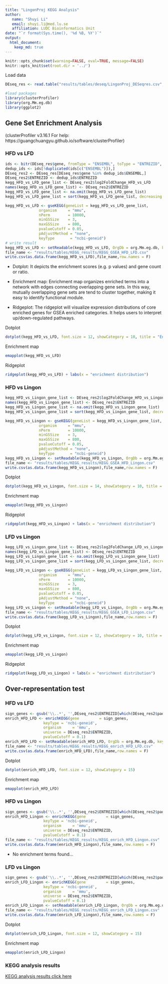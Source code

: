 ```yaml
---
title: "LingonProj KEGG Analysis"
author:
   name: "Shuyi Li"
   email: shuyi.li@med.lu.se
   affiliation: LUDC Bioinformatics Unit
date: "`r format(Sys.time(), '%d %B, %Y')`"
output:
  html_document:
    keep_md: true
---
```


```r
knitr::opts_chunk$set(warning=FALSE, eval=TRUE, message=FALSE)
knitr::opts_knit$set(root.dir = '../')
```

Load data
```r
DEseq_res <- read.table("results/tables/deseq/LingonProj_DESeqres.csv", header = TRUE)

```

```r
#load packages
library(clusterProfiler)
library(org.Mm.eg.db)
library(ggplot2)
```

## Gene Set Enrichment Analysis
(clusterProfiler v3.16.1  For help: https://guangchuangyu.github.io/software/clusterProfiler)

### HFD vs LFD

```r
ids <- bitr(DEseq_res$gene, fromType = "ENSEMBL", toType = "ENTREZID", OrgDb=org.Mm.eg.db)
dedup_ids <- ids[!duplicated(ids[c("ENSEMBL")]),]
DEseq_res2 <- DEseq_res[DEseq_res$gene %in% dedup_ids$ENSEMBL,]
DEseq_res2$ENTREZID <- dedup_ids$ENTREZID
kegg_HFD_vs_LFD_gene_list <- DEseq_res2$log2FoldChange_HFD_vs_LFD
names(kegg_HFD_vs_LFD_gene_list) <- DEseq_res2$ENTREZID
kegg_HFD_vs_LFD_gene_list <- na.omit(kegg_HFD_vs_LFD_gene_list)
kegg_HFD_vs_LFD_gene_list = sort(kegg_HFD_vs_LFD_gene_list, decreasing = TRUE)

kegg_HFD_vs_LFD <- gseKEGG(geneList = kegg_HFD_vs_LFD_gene_list,
               organism     = "mmu",
               nPerm        = 10000,
               minGSSize    = 3,
               maxGSSize    = 800,
               pvalueCutoff = 0.05,
               pAdjustMethod = "none",
               keyType       = "ncbi-geneid")
# write result
kegg_HFD_vs_LFD <- setReadable(kegg_HFD_vs_LFD, OrgDb = org.Mm.eg.db, keyType="ENTREZID")
file_name <- "results/tables/KEGG_results/KEGG_GSEA_HFD_LFD.csv"
write.csv(as.data.frame(kegg_HFD_vs_LFD),file_name,row.names = F)
```

* Dotplot: 
It depicts the enrichment scores (e.g. p values) and gene count or ratio.

* Enrichment map: 
Enrichment map organizes enriched terms into a network with edges connecting overlapping gene sets. In this way, mutually overlapping gene sets are tend to cluster together, making it easy to identify functional module.

* Ridgeplot: 
The ridgeplot will visualize expression distributions of core enriched genes for GSEA enriched categories. It helps users to interpret up/down-regulated pathways.

Dotplot

```r
dotplot(kegg_HFD_vs_LFD, font.size = 12, showCategory = 10, title = "Enriched Pathways" , split=".sign") + facet_grid(.~.sign)
```

Enrichment map

```r
emapplot(kegg_HFD_vs_LFD)
```

Ridgeplot

```r
ridgeplot(kegg_HFD_vs_LFD) + labs(x = "enrichment distribution")
```

### HFD vs Lingon

```r
kegg_HFD_vs_Lingon_gene_list <- DEseq_res2$log2FoldChange_HFD_vs_Lingon
names(kegg_HFD_vs_Lingon_gene_list) <- DEseq_res2$ENTREZID
kegg_HFD_vs_Lingon_gene_list <- na.omit(kegg_HFD_vs_Lingon_gene_list)
kegg_HFD_vs_Lingon_gene_list = sort(kegg_HFD_vs_Lingon_gene_list, decreasing = TRUE)

kegg_HFD_vs_Lingon <- gseKEGG(geneList = kegg_HFD_vs_Lingon_gene_list,
               organism     = "mmu",
               nPerm        = 10000,
               minGSSize    = 3,
               maxGSSize    = 800,
               pvalueCutoff = 0.05,
               pAdjustMethod = "none",
               keyType       = "ncbi-geneid")
kegg_HFD_vs_Lingon <- setReadable(kegg_HFD_vs_Lingon, OrgDb = org.Mm.eg.db, keyType="ENTREZID")
file_name <- "results/tables/KEGG_results/KEGG_GSEA_HFD_Lingon.csv"
write.csv(as.data.frame(kegg_HFD_vs_Lingon),file_name,row.names = F)
```

Dotplot

```r
dotplot(kegg_HFD_vs_Lingon, font.size = 14, showCategory = 10, title = "Enriched Pathways" , split=".sign") + facet_grid(.~.sign)
```

Enrichment map

```r
emapplot(kegg_HFD_vs_Lingon)
```

Ridgeplot

```r
ridgeplot(kegg_HFD_vs_Lingon) + labs(x = "enrichment distribution")
```

### LFD vs Lingon

```r
kegg_LFD_vs_Lingon_gene_list <- DEseq_res2$log2FoldChange_LFD_vs_Lingon
names(kegg_LFD_vs_Lingon_gene_list) <- DEseq_res2$ENTREZID
kegg_LFD_vs_Lingon_gene_list <- na.omit(kegg_LFD_vs_Lingon_gene_list)
kegg_LFD_vs_Lingon_gene_list = sort(kegg_LFD_vs_Lingon_gene_list, decreasing = TRUE)

kegg_LFD_vs_Lingon <- gseKEGG(geneList = kegg_LFD_vs_Lingon_gene_list,
               organism     = "mmu",
               nPerm        = 10000,
               minGSSize    = 3,
               maxGSSize    = 800,
               pvalueCutoff = 0.05,
               pAdjustMethod = "none",
               keyType       = "ncbi-geneid")
kegg_LFD_vs_Lingon <- setReadable(kegg_LFD_vs_Lingon, OrgDb = org.Mm.eg.db, keyType="ENTREZID")
file_name <- "results/tables/KEGG_results/KEGG_GSEA_LFD_Lingon.csv"
write.csv(as.data.frame(kegg_LFD_vs_Lingon),file_name,row.names = F)
```

Dotplot

```r
dotplot(kegg_LFD_vs_Lingon, font.size = 12, showCategory = 10, title = "Enriched Pathways" , split=".sign") + facet_grid(.~.sign)
```

Enrichment map

```r
emapplot(kegg_LFD_vs_Lingon)
```

Ridgeplot

```r
ridgeplot(kegg_LFD_vs_Lingon) + labs(x = "enrichment distribution")
```

## Over-representation test

### HFD vs LFD

```r
sign_genes <- gsub('\\..*', '',DEseq_res2$ENTREZID[which(DEseq_res2$padj_HFD_vs_LFD <= 0.1)])
enrich_HFD_LFD <- enrichKEGG(gene         = sign_genes,
                 keyType = 'ncbi-geneid',
                 organism     = 'mmu',
                 universe = DEseq_res2$ENTREZID,
                 pvalueCutoff = 0.1)
enrich_HFD_LFD <- setReadable(enrich_HFD_LFD, OrgDb = org.Mm.eg.db, keyType="ENTREZID")
file_name <- "results/tables/KEGG_results/KEGG_enrich_HFD_LFD.csv"
write.csv(as.data.frame(enrich_HFD_LFD),file_name,row.names = F)
```

Dotplot

```r
dotplot(enrich_HFD_LFD, font.size = 12, showCategory = 15)
```

Enrichment map

```r
emapplot(enrich_HFD_LFD)
```

### HFD vs Lingon

```r
sign_genes <- gsub('\\..*', '',DEseq_res2$ENTREZID[which(DEseq_res2$padj_HFD_vs_Lingon <= 0.1)])
enrich_HFD_Lingon <- enrichKEGG(gene         = sign_genes,
                 keyType = 'ncbi-geneid',
                 organism     = 'mmu',
                 universe = DEseq_res2$ENTREZID,
                 pvalueCutoff = 0.1)
file_name <- "results/tables/KEGG_results/KEGG_enrich_HFD_Lingon.csv"
write.csv(as.data.frame(enrich_HFD_Lingon),file_name,row.names = F)
```

* No enrichment terms found...

### LFD vs Lingon

```r
sign_genes <- gsub('\\..*', '',DEseq_res2$ENTREZID[which(DEseq_res2$padj_LFD_vs_Lingon <= 0.1)])
enrich_LFD_Lingon <- enrichKEGG(gene         = sign_genes,
                 keyType = 'ncbi-geneid',
                 organism     = 'mmu',
                 universe = DEseq_res2$ENTREZID,
                 pvalueCutoff = 0.1)
enrich_LFD_Lingon <- setReadable(enrich_LFD_Lingon, OrgDb = org.Mm.eg.db, keyType="ENTREZID")
file_name <- "results/tables/KEGG_results/KEGG_enrich_LFD_Lingon.csv"
write.csv(as.data.frame(enrich_LFD_Lingon),file_name,row.names = F)
```

Dotplot

```r
dotplot(enrich_LFD_Lingon, font.size = 12, showCategory = 15)
```

Enrichment map

```r
emapplot(enrich_LFD_Lingon)
```

### KEGG analysis results

[KEGG analysis results click here](../results/tables/KEGG_results)
